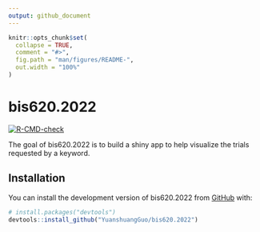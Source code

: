 ```yaml
---
output: github_document
---
```


<!-- README.md is generated from README.Rmd. Please edit that file -->

```r
knitr::opts_chunk$set(
  collapse = TRUE,
  comment = "#>",
  fig.path = "man/figures/README-",
  out.width = "100%"
)
```

# bis620.2022

<!-- badges: start -->
[![R-CMD-check](https://github.com/YuanshuangGuo/bis620.2022/actions/workflows/R-CMD-check.yaml/badge.svg)](https://github.com/YuanshuangGuo/bis620.2022/actions/workflows/R-CMD-check.yaml)
<!-- badges: end -->

The goal of bis620.2022 is to build a shiny app to help visualize the trials requested by a keyword. 

## Installation

You can install the development version of bis620.2022 from [GitHub](https://github.com/) with:

``` r
# install.packages("devtools")
devtools::install_github("YuanshuangGuo/bis620.2022")
```

<!-- ## Example -->

<!-- This is a basic example which shows you how to solve a common problem: -->

<!-- ```{r example} -->
<!-- library(bis620.2022) -->
<!-- accel |>  -->
<!--   head(100) |>  -->
<!--   plot_accel() -->
<!-- ``` -->

